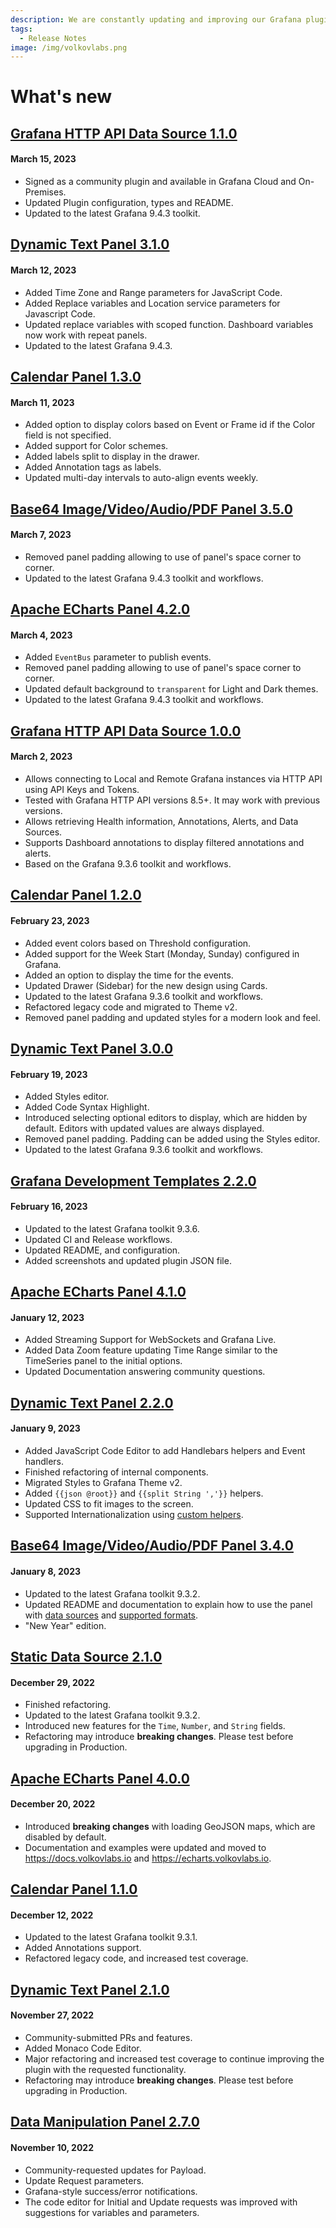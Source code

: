 ```yaml
---
description: We are constantly updating and improving our Grafana plugins.
tags:
  - Release Notes
image: /img/volkovlabs.png
---
```


# What's new

## [Grafana HTTP API Data Source 1.1.0](/blog/grapi-datasource-1.1.0-20230315/)

#### March 15, 2023

- Signed as a community plugin and available in Grafana Cloud and On-Premises.
- Updated Plugin configuration, types and README.
- Updated to the latest Grafana 9.4.3 toolkit.

## [Dynamic Text Panel 3.1.0](/blog/dynamictext-panel-3.1.0-20230312/)

#### March 12, 2023

- Added Time Zone and Range parameters for JavaScript Code.
- Added Replace variables and Location service parameters for Javascript Code.
- Updated replace variables with scoped function. Dashboard variables now work with repeat panels.
- Updated to the latest Grafana 9.4.3.

## [Calendar Panel 1.3.0](/blog/calendar-panel-1.3.0-20230311/)

#### March 11, 2023

- Added option to display colors based on Event or Frame id if the Color field is not specified.
- Added support for Color schemes.
- Added labels split to display in the drawer.
- Added Annotation tags as labels.
- Updated multi-day intervals to auto-align events weekly.

## [Base64 Image/Video/Audio/PDF Panel 3.5.0](/blog/image-panel-3.5.0-20230307)

#### March 7, 2023

- Removed panel padding allowing to use of panel's space corner to corner.
- Updated to the latest Grafana 9.4.3 toolkit and workflows.

## [Apache ECharts Panel 4.2.0](/blog/echarts-panel-4.2.0-20230304)

#### March 4, 2023

- Added `EventBus` parameter to publish events.
- Removed panel padding allowing to use of panel's space corner to corner.
- Updated default background to `transparent` for Light and Dark themes.
- Updated to the latest Grafana 9.4.3 toolkit and workflows.

## [Grafana HTTP API Data Source 1.0.0](/blog/grapi-datasource-1.0.0-20230302/)

#### March 2, 2023

- Allows connecting to Local and Remote Grafana instances via HTTP API using API Keys and Tokens.
- Tested with Grafana HTTP API versions 8.5+. It may work with previous versions.
- Allows retrieving Health information, Annotations, Alerts, and Data Sources.
- Supports Dashboard annotations to display filtered annotations and alerts.
- Based on the Grafana 9.3.6 toolkit and workflows.

## [Calendar Panel 1.2.0](/blog/calendar-panel-1.2.0-20230223/)

#### February 23, 2023

- Added event colors based on Threshold configuration.
- Added support for the Week Start (Monday, Sunday) configured in Grafana.
- Added an option to display the time for the events.
- Updated Drawer (Sidebar) for the new design using Cards.
- Updated to the latest Grafana 9.3.6 toolkit and workflows.
- Refactored legacy code and migrated to Theme v2.
- Removed panel padding and updated styles for a modern look and feel.

## [Dynamic Text Panel 3.0.0](/blog/dynamictext-panel-3.0.0-20230219/)

#### February 19, 2023

- Added Styles editor.
- Added Code Syntax Highlight.
- Introduced selecting optional editors to display, which are hidden by default. Editors with updated values are always displayed.
- Removed panel padding. Padding can be added using the Styles editor.
- Updated to the latest Grafana 9.3.6 toolkit and workflows.

## [Grafana Development Templates 2.2.0](/blog/development-templates-2.2.0-20230216/)

#### February 16, 2023

- Updated to the latest Grafana toolkit 9.3.6.
- Updated CI and Release workflows.
- Updated README, and configuration.
- Added screenshots and updated plugin JSON file.

## [Apache ECharts Panel 4.1.0](/blog/echarts-panel-4.1.0-20230113)

#### January 12, 2023

- Added Streaming Support for WebSockets and Grafana Live.
- Added Data Zoom feature updating Time Range similar to the TimeSeries panel to the initial options.
- Updated Documentation answering community questions.

## [Dynamic Text Panel 2.2.0](/blog/dynamictext-panel-2.2.0-20230110)

#### January 9, 2023

- Added JavaScript Code Editor to add Handlebars helpers and Event handlers.
- Finished refactoring of internal components.
- Migrated Styles to Grafana Theme v2.
- Added `{{json @root}}` and `{{split String ','}}` helpers.
- Updated CSS to fit images to the screen.
- Supported Internationalization using [custom helpers](/plugins/volkovlabs-dynamictext-panel/code).

## [Base64 Image/Video/Audio/PDF Panel 3.4.0](/blog/image-panel-3.4.0-20230108)

#### January 8, 2023

- Updated to the latest Grafana toolkit 9.3.2.
- Updated README and documentation to explain how to use the panel with [data sources](/plugins/volkovlabs-image-panel/datasources) and [supported formats](/plugins/volkovlabs-image-panel/formats).
- "New Year" edition.

## [Static Data Source 2.1.0](/blog/static-datasource-2.1.0-20221229)

#### December 29, 2022

- Finished refactoring.
- Updated to the latest Grafana toolkit 9.3.2.
- Introduced new features for the `Time`, `Number`, and `String` fields.
- Refactoring may introduce **breaking changes**. Please test before upgrading in Production.

## [Apache ECharts Panel 4.0.0](/blog/echarts-panel-4.0.0-20221220)

#### December 20, 2022

- Introduced **breaking changes** with loading GeoJSON maps, which are disabled by default.
- Documentation and examples were updated and moved to https://docs.volkovlabs.io and https://echarts.volkovlabs.io.

## [Calendar Panel 1.1.0](/blog/calendar-panel-1.1.0-20221212)

#### December 12, 2022

- Updated to the latest Grafana toolkit 9.3.1.
- Added Annotations support.
- Refactored legacy code, and increased test coverage.

## [Dynamic Text Panel 2.1.0](/blog/dynamictext-panel-2.1.0-20221127)

#### November 27, 2022

- Community-submitted PRs and features.
- Added Monaco Code Editor.
- Major refactoring and increased test coverage to continue improving the plugin with the requested functionality.
- Refactoring may introduce **breaking changes**. Please test before upgrading in Production.

## [Data Manipulation Panel 2.7.0](/blog/form-panel-2.7.0-20221110)

#### November 10, 2022

- Community-requested updates for Payload.
- Update Request parameters.
- Grafana-style success/error notifications.
- The code editor for Initial and Update requests was improved with suggestions for variables and parameters.
